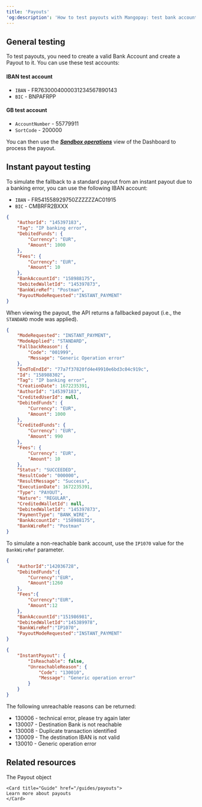 ---
title: 'Payouts'  
'og:description': 'How to test payouts with Mangopay: test bank accounts for IBAN and GB, as well as instant payouts and error cases.'  
---

## General testing  

To test payouts, you need to create a valid Bank Account and create a Payout to it. You can use these test accounts:   

#### IBAN test account  
- `IBAN` - FR7630004000031234567890143
- `BIC` - BNPAFRPP

#### GB test account  
- `AccountNumber` - 55779911
- `SortCode` - 200000

You can then use the ***<a href="https://hub.mangopay.com/" target="_blank">Sandbox operations</a>*** view of the Dashboard to process the payout.  

## Instant payout testing  

To simulate the fallback to a standard payout from an instant payout due to a banking error, you can use the following IBAN account:  
- `IBAN` - FR541558929750ZZZZZZAC01915 
- `BIC` - CMBRFR2BXXX

```json Request example
{
    "AuthorId": "145397183",
    "Tag": "IP banking error",
    "DebitedFunds": {
        "Currency": "EUR",
        "Amount": 1000
    },
    "Fees": {
        "Currency": "EUR",
        "Amount": 10
    },
    "BankAccountId": "158988175",
    "DebitedWalletId": "145397873",
    "BankWireRef": "Postman",
    "PayoutModeRequested":"INSTANT_PAYMENT"
}
```  

When viewing the payout, the API returns a fallbacked payout (i.e., the `STANDARD` mode was applied).

```json Response example
{
    "ModeRequested": "INSTANT_PAYMENT",
    "ModeApplied": "STANDARD",
    "FallbackReason": {
        "Code": "001999",
        "Message": "Generic Operation error"
    },
    "EndToEndId": "77a7f37820fd4e49910e6bd3c04c919c",
    "Id": "158988302",
    "Tag": "IP banking error",
    "CreationDate": 1672235391,
    "AuthorId": "145397183",
    "CreditedUserId": null,
    "DebitedFunds": {
        "Currency": "EUR",
        "Amount": 1000
    },
    "CreditedFunds": {
        "Currency": "EUR",
        "Amount": 990
    },
    "Fees": {
        "Currency": "EUR",
        "Amount": 10
    },
    "Status": "SUCCEEDED",
    "ResultCode": "000000",
    "ResultMessage": "Success",
    "ExecutionDate": 1672235391,
    "Type": "PAYOUT",
    "Nature": "REGULAR",
    "CreditedWalletId": null,
    "DebitedWalletId": "145397873",
    "PaymentType": "BANK_WIRE",
    "BankAccountId": "158988175",
    "BankWireRef": "Postman"
}
```  

To simulate a non-reachable bank account, use the `IP1070` value for the `BankWireRef` parameter.

```json Request example
{
    "AuthorId":"142036728",
    "DebitedFunds":{
        "Currency":"EUR",
        "Amount":1260
    },
    "Fees":{
        "Currency":"EUR",
        "Amount":12
    },
    "BankAccountId":"151986981",
    "DebitedWalletId":"145389978",
    "BankWireRef":"IP1070",
    "PayoutModeRequested":"INSTANT_PAYMENT"
}
```  

```json Response
{
    "InstantPayout": {
        "IsReachable": false,
        "UnreachableReason": {
            "Code": "130010",
            "Message": "Generic operation error"
        }
    }
}
```  

The following unreachable reasons can be returned:  
- 130006 - technical error, please try again later  
- 130007 - Destination Bank is not reachable  
- 130008 - Duplicate transaction identified  
- 130009 - The destination IBAN is not valid  
- 130010 - Generic operation error  

## Related resources  

<CardGroup col={2}> 
    <Card title="Endpoints" href="/api-reference/payouts/payout-object">
    The Payout object
    </Card>  

    <Card title="Guide" href="/guides/payouts">
    Learn more about payouts
    </Card>
</CardGroup>